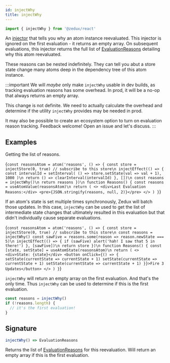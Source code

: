 ```yaml
---
id: injectWhy
title: injectWhy
---
```



```ts
import { injectWhy } from '@zedux/react'
```

An [injector](../glossary#injector) that tells you why an atom instance reevaluated. This injector is ignored on the first evaluation - it returns an empty array. On subsequent evaluations, this injector returns the full list of [EvaluationReasons](../types/EvaluationReason) detailing why this atom reevaluated.

These reasons can be nested indefinitely. They can tell you abut a store state change many atoms deep in the dependency tree of this atom instance.

:::important
We will _maybe_ only make `injectWhy` usable in dev builds, as tracking evaluation reasons has some overhead. In prod, it will be a no-op that always returns an empty array.

This change is not definite. We need to actually calculate the overhead and determine if the utility `injectWhy` provides may be needed in prod.

It may also be possible to create an ecosystem option to turn on evaluation reason tracking. Feedback welcome! Open an issue and let's discuss.
:::

## Examples

Getting the list of reasons.

<LiveEditor ecosystemId="injectWhy/example" resultVar="Reasons">{`
const reasonsAtom = atom('reasons', () => {
  const store = injectStore(0, true) // subscribe to this store\n
  injectEffect(() => {
    const intervalId = setInterval(
      () => store.setState(val => val + 1),
      1000
    )\n
    return () => clearInterval(intervalId)
  }, [])\n
  const reasons = injectWhy()\n
  return reasons
})\n
function Reasons() {
  const reasons = useAtomValue(reasonsAtom)\n
  return (
    <>
      <div>Last Evaluation Reasons:</div>
      <pre>{JSON.stringify(reasons, null, 2)}</pre>
    </>
  )
}
`}</LiveEditor>

If an atom's state is set multiple times synchronously, Zedux will batch those updates. In this case, `injectWhy` can be used to get the list of intermediate state changes that ultimately resulted in this evaluation but that didn't individually cause separate evaluations.

<LiveEditor resultVar="Reasons">{`
const reasonsAtom = atom('reasons', () => {
  const store = injectStore(0, true) // subscribe to this store\n
  const reasons = injectWhy()
  const sawFive = reasons.some(reason => reason.newState === 5)\n
  injectEffect(() => {
    if (sawFive) alert('hah! I saw that 5 in there!')
  }, [sawFive])\n
  return store
})\n
function Reasons() {
  const [state, setState] = useAtomState(reasonsAtom)\n
  return (
    <>
      <div>State: {state}</div>
      <button onClick={() => {
        setState(currentState => currentState + 1)
        setState(currentState => currentState + 1)
        setState(currentState => currentState + 1)
      }}>Fire 3 Updates</button>
    </>
  )
}
`}</LiveEditor>

`injectWhy` will return an empty array on the first evaluation. And that's the only time. Thus `injectWhy` can be used to determine if this is the first evaluation.

```ts
const reasons = injectWhy()
if (!reasons.length) {
  // it's the first evaluation!
}
```

## Signature

```ts
injectWhy() => EvaluationReasons
```

Returns the list of [EvaluationReasons](../types/EvaluationReason) for this reevaluation. Will return an empty array if this is the first evaluation.
